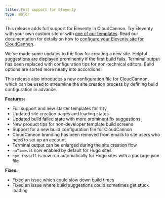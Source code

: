 ```yaml
---
title: Full support for Eleventy
type: major
---
```

This release adds full support for Eleventy in CloudCannon. Try Eleventy with your own custom site or with [one of our templates](https://app.cloudcannon.com/editor#sites/templates/eleventy). Read our documentation for details on how to [configure your Eleventy site for CloudCannon](/documentation/guides/getting-started-with-editing/).

We've made some updates to the flow for creating a new site. Helpful suggestions are displayed prominently if the first build fails. Terminal output has been replaced with configuration tips for non-technical editors. Build options are sorted more neatly into accordions.

This release also introduces a [new configuration file](/documentation/articles/pre-configure-your-site-before-creation-on-cloudcannon) for CloudCannon, which can be used to streamline the site creation process by defining build configuration in advance.

**Features:**

* Full support and new starter templates for 11ty
* Updated site creation pages and loading states
* Updated build failed state with more prominent fix suggestions
* New product tips for non-developer template build screens
* Support for a new build configuration file for CloudCannon
* CloudCannon branding has been removed from emails to site users who need to set up an account
* Terminal output can be enlarged during the site creation flow
* `noTimes` is now enabled by default for Hugo sites
* `npm install` is now run automatically for Hugo sites with a package.json file

**Fixes:**

* Fixed an issue which could slow down build times
* Fixed an issue where build suggestions could sometimes get stuck loading